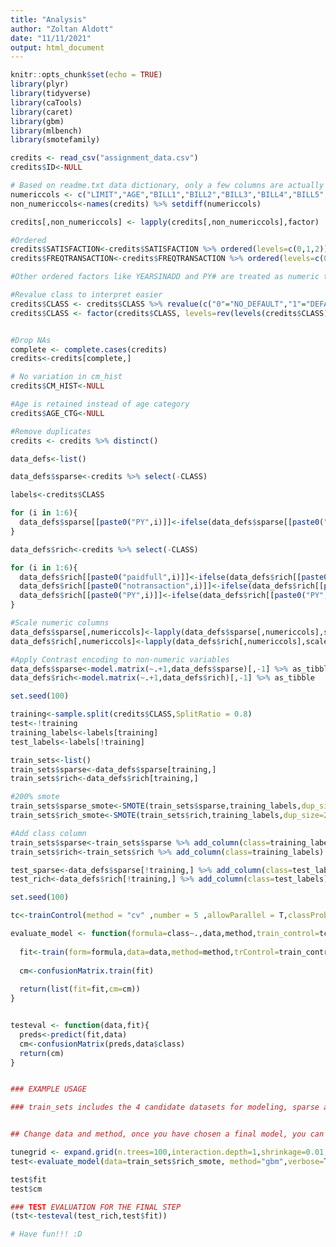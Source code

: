 ```yaml
---
title: "Analysis"
author: "Zoltan Aldott"
date: "11/11/2021"
output: html_document
---
```


```r
knitr::opts_chunk$set(echo = TRUE)
library(plyr)
library(tidyverse)
library(caTools)
library(caret)
library(gbm)
library(mlbench)
library(smotefamily)

```


```r
credits <- read_csv("assignment_data.csv")
credits$ID<-NULL

# Based on readme.txt data dictionary, only a few columns are actually numeric, so all but these columns are changed to factors
numericcols <- c("LIMIT","AGE","BILL1","BILL2","BILL3","BILL4","BILL5","BILL6","PYAMT1","PYAMT2","PYAMT3","PYAMT4","PYAMT5","PYAMT6","CREDITCRD","PY1","PY2","PY3","PY4","PY5","PY6","YEARSINADD")
non_numericcols<-names(credits) %>% setdiff(numericcols)

credits[,non_numericcols] <- lapply(credits[,non_numericcols],factor)

#Ordered
credits$SATISFACTION<-credits$SATISFACTION %>% ordered(levels=c(0,1,2))
credits$FREQTRANSACTION<-credits$FREQTRANSACTION %>% ordered(levels=c(0,1))

#Other ordered factors like YEARSINADD and PY# are treated as numeric to reduce model sizes

#Revalue class to interpret easier
credits$CLASS <- credits$CLASS %>% revalue(c("0"="NO_DEFAULT","1"="DEFAULT"))
credits$CLASS <- factor(credits$CLASS, levels=rev(levels(credits$CLASS)))


#Drop NAs
complete <- complete.cases(credits)
credits<-credits[complete,]

# No variation in cm_hist
credits$CM_HIST<-NULL

#Age is retained instead of age category
credits$AGE_CTG<-NULL

#Remove duplicates
credits <- credits %>% distinct()


```


```r
data_defs<-list()

data_defs$sparse<-credits %>% select(-CLASS)

labels<-credits$CLASS

for (i in 1:6){
  data_defs$sparse[[paste0("PY",i)]]<-ifelse(data_defs$sparse[[paste0("PY",i)]]<0,0,data_defs$sparse[[paste0("PY",i)]])
}

data_defs$rich<-credits %>% select(-CLASS)

for (i in 1:6){
  data_defs$rich[[paste0("paidfull",i)]]<-ifelse(data_defs$rich[[paste0("PY",i)]]==-1,1,0)
  data_defs$rich[[paste0("notransaction",i)]]<-ifelse(data_defs$rich[[paste0("PY",i)]]==-2,1,0)
  data_defs$rich[[paste0("PY",i)]]<-ifelse(data_defs$rich[[paste0("PY",i)]]<0,0,data_defs$rich[[paste0("PY",i)]])
}

#Scale numeric columns
data_defs$sparse[,numericcols]<-lapply(data_defs$sparse[,numericcols],scale) %>% lapply(`[`,c(1:nrow(data_defs$sparse)))
data_defs$rich[,numericcols]<-lapply(data_defs$rich[,numericcols],scale) %>% lapply(`[`,c(1:nrow(data_defs$rich)))

#Apply Contrast encoding to non-numeric variables
data_defs$sparse<-model.matrix(~.+1,data_defs$sparse)[,-1] %>% as_tibble
data_defs$rich<-model.matrix(~.+1,data_defs$rich)[,-1] %>% as_tibble
```





```r
set.seed(100)

training<-sample.split(credits$CLASS,SplitRatio = 0.8)
test<-!training
training_labels<-labels[training]
test_labels<-labels[!training]

train_sets<-list()
train_sets$sparse<-data_defs$sparse[training,]
train_sets$rich<-data_defs$rich[training,]

#200% smote
train_sets$sparse_smote<-SMOTE(train_sets$sparse,training_labels,dup_size=2)[1]$data
train_sets$rich_smote<-SMOTE(train_sets$rich,training_labels,dup_size=2)[1]$data

#Add class column
train_sets$sparse<-train_sets$sparse %>% add_column(class=training_labels)
train_sets$rich<-train_sets$rich %>% add_column(class=training_labels)

test_sparse<-data_defs$sparse[!training,] %>% add_column(class=test_labels)
test_rich<-data_defs$rich[!training,] %>% add_column(class=test_labels)
```


```r
set.seed(100)

tc<-trainControl(method = "cv" ,number = 5 ,allowParallel = T,classProbs = TRUE,summaryFunction = twoClassSummary)

evaluate_model <- function(formula=class~.,data,method,train_control=tc,tuneLength=1, grid=NULL, ...) {
  
  fit<-train(form=formula,data=data,method=method,trControl=train_control,metric="ROC",maximize=T,tuneGrid=grid,tuneLength=tuneLength,...)
  
  cm<-confusionMatrix.train(fit)
  
  return(list(fit=fit,cm=cm))
}


testeval <- function(data,fit){
  preds<-predict(fit,data)
  cm<-confusionMatrix(preds,data$class)
  return(cm)
}


### EXAMPLE USAGE

### train_sets includes the 4 candidate datasets for modeling, sparse and rich & oversampled versions. The above function automatically runs cross-validation to check sensitivity to sample selection. At the end during test evaluation, use test_sparse or test_rich for both the normal and the oversampled models


## Change data and method, once you have chosen a final model, you can do automated Hyperparameter tuning by increasing tuneLength. And possibly (but not necessarily) define a grid. You can define a grid to choose default parameters too.

tunegrid <- expand.grid(n.trees=100,interaction.depth=1,shrinkage=0.01,n.minobsinnode=10)
test<-evaluate_model(data=train_sets$rich_smote, method="gbm",verbose=T,tuneLength=1,grid=tunegrid)

test$fit
test$cm

### TEST EVALUATION FOR THE FINAL STEP
(tst<-testeval(test_rich,test$fit))

# Have fun!!! :D



```

